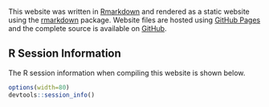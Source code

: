 This website was written in [Rmarkdown](http://rmarkdown.rstudio.com/) and
rendered as a static website using the [rmarkdown](https://CRAN.R-project.org/package=rmarkdown) package.
Website files are hosted using [GitHub Pages](https://pages.github.com/)
and the complete source is available on [GitHub](https://github.com/jfisher-usgs/r-workshop).

## R Session Information

The R session information when compiling this website is shown below.

```r
options(width=80)
devtools::session_info()
```

